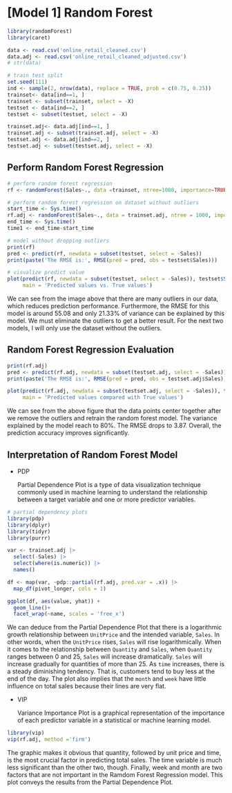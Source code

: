 # [Model 1] Random Forest

```r
library(randomForest)
library(caret)

data <- read.csv('online_retail_cleaned.csv')
data.adj <- read.csv('online_retail_cleaned_adjusted.csv')
# str(data)
```

```r
# train test split
set.seed(111)
ind <- sample(2, nrow(data), replace = TRUE, prob = c(0.75, 0.25))
trainset<- data[ind==1, ]
trainset <- subset(trainset, select = -X)
testset <- data[ind==2, ]
testset <- subset(testset, select = -X)

trainset.adj<- data.adj[ind==1, ]
trainset.adj <- subset(trainset.adj, select = -X)
testset.adj <- data.adj[ind==2, ]
testset.adj <- subset(testset.adj, select = -X)
```

## Perform Random Forest Regression

```r
# perform random forest regression
rf <- randomForest(Sales~., data =trainset, ntree=1000, importance=TRUE)

# perform random forest regression on dataset without outliers
start_time <- Sys.time()
rf.adj <- randomForest(Sales~., data = trainset.adj, ntree = 1000, importance = TRUE)
end_time <- Sys.time()
time1 <- end_time-start_time
```

```r
# model without dropping outliers
print(rf)
pred <- predict(rf, newdata = subset(testset, select = -Sales))
print(paste('The RMSE is:', RMSE(pred = pred, obs = testset$Sales)))

# visualize predict value 
plot(predict(rf, newdata = subset(testset, select = -Sales)), testset$Sales, 
     main = 'Predicted values vs. True values')
```

We can see from the image above that there are many outliers in our data, which reduces prediction performance. Furthermore, the RMSE for this model is around 55.08 and only 21.33% of variance can be explained by this model. We must eliminate the outliers to get a better result. For the next two models, I will only use the dataset without the outliers.

## Random Forest Regression Evaluation

```r
print(rf.adj)
pred <- predict(rf.adj, newdata = subset(testset.adj, select = -Sales))
print(paste('The RMSE is:', RMSE(pred = pred, obs = testset.adj$Sales)))

plot(predict(rf.adj, newdata = subset(testset.adj, select = -Sales)), testset.adj$Sales, 
     main = 'Predicted values compared with True values')
```

We can see from the above figure that the data points center together after we remove the outliers and retrain the random forest model. The variance explained by the model reach to 80%. The RMSE drops to 3.87. Overall, the prediction accuracy improves significantly.

## Interpretation of Random Forest Model

-   PDP

    Partial Dependence Plot is a type of data visualization technique commonly used in machine learning to understand the relationship between a target variable and one or more predictor variables.

```r
# partial dependency plots
library(pdp)
library(dplyr)
library(tidyr)
library(purrr)

var <- trainset.adj |>
  select(-Sales) |>
  select(where(is.numeric)) |>
  names()

df <- map(var, ~pdp::partial(rf.adj, pred.var = .x)) |>
  map_df(pivot_longer, cols = 1)

ggplot(df, aes(value, yhat)) +
  geom_line()+
  facet_wrap(~name, scales = 'free_x')

```

We can deduce from the Partial Dependence Plot that there is a logarithmic growth relationship between `UnitPrice` and the intended variable, `Sales`. In other words, when the `UnitPrice` rises, `Sales` will rise logarithmically. When it comes to the relationship between `Quantity` and `Sales`, when `Quantity` ranges between 0 and 25, `Sales` will increase dramatically. `Sales` will increase gradually for quantities of more than 25. As `time` increases, there is a steady diminishing tendency. That is, customers tend to buy less at the end of the day. The plot also implies that the `month` and `week` have little influence on total sales because their lines are very flat.

-   VIP

    Variance Importance Plot is a graphical representation of the importance of each predictor variable in a statistical or machine learning model.

```r
library(vip)
vip(rf.adj, method ='firm')
```

The graphic makes it obvious that quantity, followed by unit price and time, is the most crucial factor in predicting total sales. The time variable is much less significant than the other two, though. Finally, week and month are two factors that are not important in the Ramdom Forest Regression model. This plot conveys the results from the Partial Dependence Plot.

